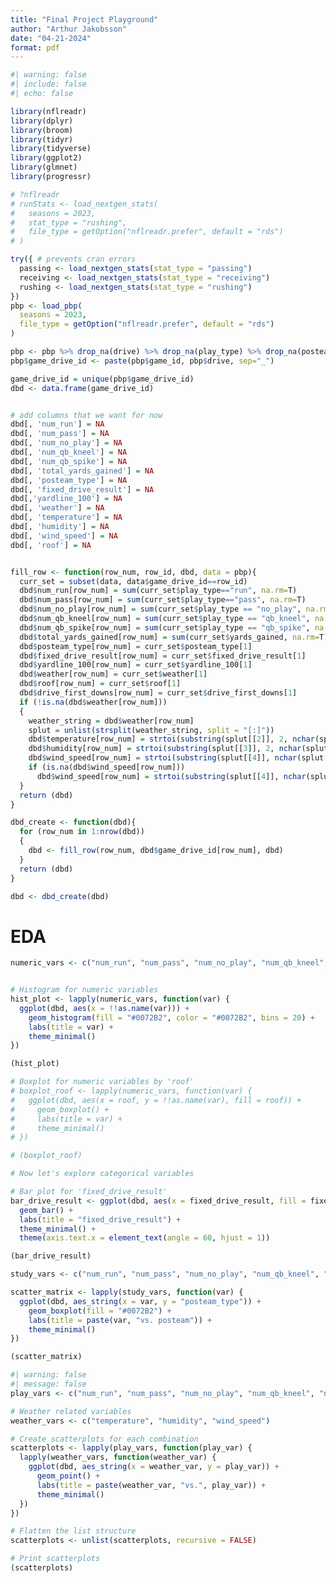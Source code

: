```yaml
---
title: "Final Project Playground"
author: "Arthur Jakobsson"
date: "04-21-2024"
format: pdf
---
```


```r
#| warning: false
#| include: false
#| echo: false

library(nflreadr)
library(dplyr)
library(broom)
library(tidyr)
library(tidyverse)
library(ggplot2)
library(glmnet)
library(progressr)

# ?nflreadr
# runStats <- load_nextgen_stats(
#   seasons = 2023,
#   stat_type = "rushing",
#   file_type = getOption("nflreadr.prefer", default = "rds")
# )

try({ # prevents cran errors
  passing <- load_nextgen_stats(stat_type = "passing")
  receiving <- load_nextgen_stats(stat_type = "receiving")
  rushing <- load_nextgen_stats(stat_type = "rushing")
})
pbp <- load_pbp(
  seasons = 2023,
  file_type = getOption("nflreadr.prefer", default = "rds")
)
```

```r
pbp <- pbp %>% drop_na(drive) %>% drop_na(play_type) %>% drop_na(posteam) %>% filter(play_type != "kickoff" & play_type != "extra_point" & play_type != "field_goal" & play_type != "punt")
pbp$game_drive_id <- paste(pbp$game_id, pbp$drive, sep="_")
```


```r
game_drive_id = unique(pbp$game_drive_id)
dbd <- data.frame(game_drive_id)


# add columns that we want for now
dbd[, 'num_run'] = NA
dbd[, 'num_pass'] = NA
dbd[, 'num_no_play'] = NA
dbd[, 'num_qb_kneel'] = NA
dbd[, 'num_qb_spike'] = NA
dbd[, 'total_yards_gained'] = NA
dbd[, 'posteam_type'] = NA
dbd[, 'fixed_drive_result'] = NA
dbd[,'yardline_100'] = NA
dbd[, 'weather'] = NA
dbd[, 'temperature'] = NA
dbd[, 'humidity'] = NA
dbd[, 'wind_speed'] = NA
dbd[, 'roof'] = NA


fill_row <- function(row_num, row_id, dbd, data = pbp){
  curr_set = subset(data, data$game_drive_id==row_id)
  dbd$num_run[row_num] = sum(curr_set$play_type=="run", na.rm=T)
  dbd$num_pass[row_num] = sum(curr_set$play_type=="pass", na.rm=T)
  dbd$num_no_play[row_num] = sum(curr_set$play_type == "no_play", na.rm=T)
  dbd$num_qb_kneel[row_num] = sum(curr_set$play_type == "qb_kneel", na.rm=T)
  dbd$num_qb_spike[row_num] = sum(curr_set$play_type == "qb_spike", na.rm=T)
  dbd$total_yards_gained[row_num] = sum(curr_set$yards_gained, na.rm=T)
  dbd$posteam_type[row_num] = curr_set$posteam_type[1]
  dbd$fixed_drive_result[row_num] = curr_set$fixed_drive_result[1]
  dbd$yardline_100[row_num] = curr_set$yardline_100[1]
  dbd$weather[row_num] = curr_set$weather[1]
  dbd$roof[row_num] = curr_set$roof[1]
  dbd$drive_first_downs[row_num] = curr_set$drive_first_downs[1]
  if (!is.na(dbd$weather[row_num]))
  {
    weather_string = dbd$weather[row_num]
    splut = unlist(strsplit(weather_string, split = "[:]"))
    dbd$temperature[row_num] = strtoi(substring(splut[[2]], 2, nchar(splut[[2]])-13))
    dbd$humidity[row_num] = strtoi(substring(splut[[3]], 2, nchar(splut[[3]])-7))
    dbd$wind_speed[row_num] = strtoi(substring(splut[[4]], nchar(splut[[4]])-6, nchar(splut[[4]])-4))
    if (is.na(dbd$wind_speed[row_num]))
      dbd$wind_speed[row_num] = strtoi(substring(splut[[4]], nchar(splut[[4]])-5, nchar(splut[[4]])-4))
  }
  return (dbd)
}

dbd_create <- function(dbd){
  for (row_num in 1:nrow(dbd)) 
  {
    dbd <- fill_row(row_num, dbd$game_drive_id[row_num], dbd)
  }
  return (dbd)
}

dbd <- dbd_create(dbd)
```

# EDA

```r
numeric_vars <- c("num_run", "num_pass", "num_no_play", "num_qb_kneel", "num_qb_spike", "total_yards_gained", "yardline_100", "temperature", "humidity", "wind_speed", "drive_first_downs")


# Histogram for numeric variables
hist_plot <- lapply(numeric_vars, function(var) {
  ggplot(dbd, aes(x = !!as.name(var))) +
    geom_histogram(fill = "#0072B2", color = "#0072B2", bins = 20) +
    labs(title = var) +
    theme_minimal()
})

(hist_plot)

# Boxplot for numeric variables by 'roof'
# boxplot_roof <- lapply(numeric_vars, function(var) {
#   ggplot(dbd, aes(x = roof, y = !!as.name(var), fill = roof)) +
#     geom_boxplot() +
#     labs(title = var) +
#     theme_minimal()
# })

# (boxplot_roof)

# Now let's explore categorical variables

# Bar plot for 'fixed_drive_result'
bar_drive_result <- ggplot(dbd, aes(x = fixed_drive_result, fill = fixed_drive_result)) +
  geom_bar() +
  labs(title = "fixed_drive_result") +
  theme_minimal() +
  theme(axis.text.x = element_text(angle = 60, hjust = 1))

(bar_drive_result)

study_vars <- c("num_run", "num_pass", "num_no_play", "num_qb_kneel", "num_qb_spike", "total_yards_gained", "yardline_100", "drive_first_downs")

scatter_matrix <- lapply(study_vars, function(var) {
  ggplot(dbd, aes_string(x = var, y = "posteam_type")) +
    geom_boxplot(fill = "#0072B2") +
    labs(title = paste(var, "vs. posteam")) +
    theme_minimal()
})

(scatter_matrix)
```
```r
#| warning: false
#| message: false
play_vars <- c("num_run", "num_pass", "num_no_play", "num_qb_kneel", "num_qb_spike", "total_yards_gained", "yardline_100")

# Weather related variables
weather_vars <- c("temperature", "humidity", "wind_speed")

# Create scatterplots for each combination
scatterplots <- lapply(play_vars, function(play_var) {
  lapply(weather_vars, function(weather_var) {
    ggplot(dbd, aes_string(x = weather_var, y = play_var)) +
      geom_point() +
      labs(title = paste(weather_var, "vs.", play_var)) +
      theme_minimal()
  })
})

# Flatten the list structure
scatterplots <- unlist(scatterplots, recursive = FALSE)

# Print scatterplots
(scatterplots)
```











